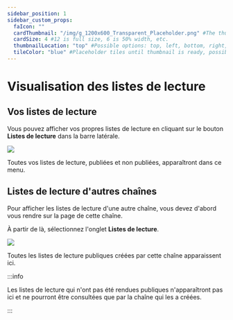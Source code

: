 ---
sidebar_position: 1
sidebar_custom_props:
  faIcon: ""
  cardThumbnail: "/img/g_1200x600_Transparent_Placeholder.png" #The thumbnail on the category card.
  cardSize: 4 #12 is full size, 6 is 50% width, etc.
  thumbnailLocation: "top" #Possible options: top, left, bottom, right, none
  tileColor: "blue" #Placeholder tiles until thumbnail is ready, possible options: blue, cream, darkpurple, lightpurple, mauve, orange, pink, none
---

# Visualisation des listes de lecture

## Vos listes de lecture

Vous pouvez afficher vos propres listes de lecture en cliquant sur le bouton **Listes de lecture** dans la barre latérale.

![](/img/fr/Listedelecture.png)

Toutes vos listes de lecture, publiées et non publiées, apparaîtront dans ce menu.

## Listes de lecture d'autres chaînes

Pour afficher les listes de lecture d'une autre chaîne, vous devez d'abord vous rendre sur la page de cette chaîne.

À partir de là, sélectionnez l'onglet **Listes de lecture**. 

![](/img/fr/Listedelecture2.png)

Toutes les listes de lecture publiques créées par cette chaîne apparaissent ici. 

:::info 

Les listes de lecture qui n'ont pas été rendues publiques n'apparaîtront pas ici et ne pourront être consultées que par la chaîne qui les a créées.

:::
